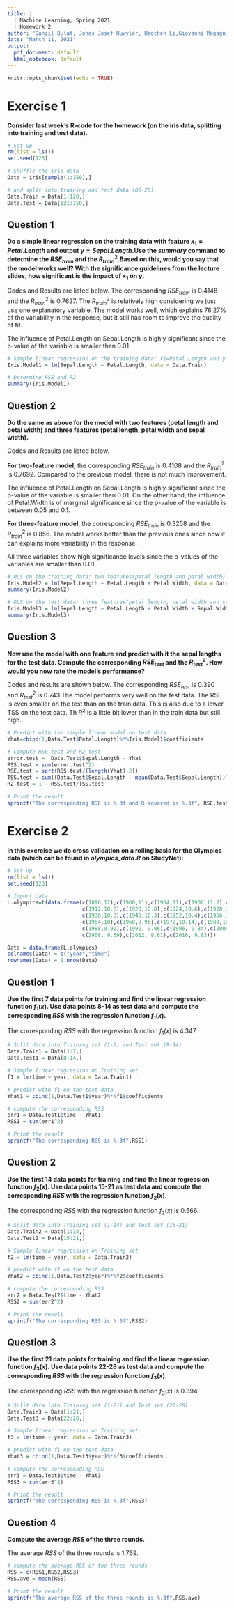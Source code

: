 ```yaml
---
title: |
  | Machine Learning, Spring 2021
  | Homework 2
author: "Daniil Bulat, Jonas Josef Huwyler, Haochen Li,Giovanni Magagnin"
date: "March 11, 2021"
output:
  pdf_document: default
  html_notebook: default
---
```


```r
knitr::opts_chunk$set(echo = TRUE)
```
# Exercise 1

**
Consider last week's R-code for the homework (on the iris data, splitting into training and test data).
**

```r
# Set up
rm(list = ls())
set.seed(123)

# Shuffle the Iris data
Data = iris[sample(1:150),]

# and split into training and test data (80-20)
Data.Train = Data[1:120,]
Data.Test = Data[121:150,]
```


## Question 1

**
Do a simple linear regression on the training data with feature $x_1 = Petal.Length$ and output $y =Sepal.Length$.Use the *summary* command to determine the $RSE_{train}$ and the $R^2_{train}$.Based on this, would you say that the model works well? With the significance guidelines from the lecture slides, how significant is the impact of $x_1$ on $y$.
**

Codes and Results are listed below. The corresponding $RSE_{train}$ is 0.4148 and the $R^2_{train}$ is 0.7627. The $R^2_{train}$ is relatively high considering we just use one explanatory variable. The model works well, which explains 76.27% of the variability in the response, but it still has room to improve the quality of fit. 

The influence of Petal.Length on Sepal.Length is highly significant since the p-value of the variable is smaller than 0.01.

```r
# Simple linear regression on the training data: x1=Petal.Length and y = Sepal.Length
Iris.Model1 = lm(Sepal.Length ~ Petal.Length, data = Data.Train)

# Determine RSE and R2
summary(Iris.Model1)
```


## Question 2

**
Do the same as above for the model with two features (petal length and petal width) and three features (petal length, petal width and sepal width).
**

Codes and Results are listed below.

**For two-feature model**, the corresponding $RSE_{train}$ is 0.4108  and the $R^2_{train}$ is 0.7692. Compared to the previous model, there is not much improvement. 

The influence of Petal.Length on Sepal.Length is highly significant since the p-value of the variable is smaller than 0.01. On the other hand, the influence of Petal.Width is of marginal significance since the p-value of the variable is between 0.05 and 0.1.

**For three-feature model**, the corresponding $RSE_{train}$ is 0.3258  and the $R^2_{train}$ is 0.856. The model works better than the previous ones since now it can explains more variability in the response.

All three variables show high significance levels since the p-values of the variables are smaller than 0.01.


```r
# OLS on the training data: two features(petal length and petal width)
Iris.Model2 = lm(Sepal.Length ~ Petal.Length + Petal.Width, data = Data.Train)
summary(Iris.Model2)

# OLS on the test data: three features(petal length, petal width and sepal width)
Iris.Model3 = lm(Sepal.Length ~ Petal.Length + Petal.Width + Sepal.Width, data = Data.Train)
summary(Iris.Model3)
```


## Question 3

**
Now use the model with one feature and predict with it the sepal lengths for the test data. Compute the corresponding $RSE_{test}$ and the $R^2_{test}$. How would you now rate the model's performance?
**

Codes and results are shown below. The corresponding $RSE_{test}$ is 0.390 and $R^2_{test}$ is 0.743.The model performs very well on the test data. The RSE is even smaller on the test than on the train data. This is also due to a lower TSS on the test data. Th $R^2$ is a little bit lower than in the train data but still high.

```r
# Predict with the simple linear model on test data
Yhat=cbind(1,Data.Test$Petal.Length)%*%Iris.Model1$coefficients

# Compute RSE_test and R2_test
error.test =  Data.Test$Sepal.Length - Yhat
RSS.test = sum(error.test^2)
RSE.test = sqrt(RSS.test/(length(Yhat)-2))
TSS.test = sum((Data.Test$Sepal.Length - mean(Data.Test$Sepal.Length))^2)
R2.test = 1 - RSS.test/TSS.test

# Print the result
sprintf("The corresponding RSE is %.3f and R-squared is %.3f", RSE.test,R2.test)
```

\newpage

# Exercise 2

**
In this exercise we do cross validation on a rolling basis for the Olympics data (which can be found in
*olympics_data.R* on StudyNet):
**

```r
# Set up
rm(list = ls())
set.seed(123)

# Import data
L.olympics=t(data.frame(c(1896,12),c(1900,11),c(1904,11),c(1906,11.2),c(1908,10.8),
                        c(1912,10.8),c(1920,10.8),c(1924,10.6),c(1928,10.8),c(1932,10.3),
                        c(1936,10.3),c(1948,10.3),c(1952,10.4),c(1956,10.5),c(1960,10.2),
                        c(1964,10),c(1968,9.95),c(1972,10.14),c(1980,10.25),c(1984,9.99),
                        c(1988,9.92),c(1992, 9.96),c(1996, 9.84),c(2000, 9.87),c(2004,9.85),
                        c(2008, 9.69),c(2012, 9.61),c(2016, 9.83)))

Data = data.frame(L.olympics)
colnames(Data) = c("year","time")
rownames(Data) = 1:nrow(Data)
```


## Question 1

**
Use the first 7 data points for training and find the linear regression function $f_1(x)$. Use data points
8-14 as test data and compute the corresponding $RSS$ with the regression function $f_1(x)$.
**

The corresponding $RSS$ with the regression function $f_1(x)$ is 4.347

```r
# Split data into Training set (1-7) and Test set (8-14)
Data.Train1 = Data[1:7,]
Data.Test1 = Data[8:14,]

# Simple linear regression on Training set
f1 = lm(time ~ year, data = Data.Train1)

# predict with f1 on the test data
Yhat1 = cbind(1,Data.Test1$year)%*%f1$coefficients

# compute the corresponding RSS
err1 = Data.Test1$time - Yhat1
RSS1 = sum(err1^2)

# Print the result
sprintf("The corresponding RSS is %.3f",RSS1)
```


## Question 2

**
Use the first 14 data points for training and find the linear regression function $f_2(x)$. Use data points
15-21 as test data and compute the corresponding $RSS$ with the regression function $f_2(x)$.
**

The corresponding $RSS$ with the regression function $f_2(x)$ is 0.566.

```r
# Split data into Training set (1-14) and Test set (15-21)
Data.Train2 = Data[1:14,]
Data.Test2 = Data[15:21,]

# Simple linear regression on Training set
f2 = lm(time ~ year, data = Data.Train2)

# predict with f1 on the test data
Yhat2 = cbind(1,Data.Test2$year)%*%f2$coefficients

# compute the corresponding RSS
err2 = Data.Test2$time - Yhat2
RSS2 = sum(err2^2)

# Print the result
sprintf("The corresponding RSS is %.3f",RSS2)
```

## Question 3

**
Use the first 21 data points for training and find the linear regression function $f_3(x)$. Use data points
22-28 as test data and compute the corresponding $RSS$ with the regression function $f_3(x)$.
**

The corresponding $RSS$ with the regression function $f_3(x)$ is 0.394.

```r
# Split data into Training set (1-21) and Test set (22-28)
Data.Train3 = Data[1:21,]
Data.Test3 = Data[22:28,]

# Simple linear regression on Training set
f3 = lm(time ~ year, data = Data.Train3)

# predict with f1 on the test data
Yhat3 = cbind(1,Data.Test3$year)%*%f3$coefficients

# compute the corresponding RSS
err3 = Data.Test3$time - Yhat3
RSS3 = sum(err3^2)

# Print the result
sprintf("The corresponding RSS is %.3f",RSS3)
```


## Question 4

**
Compute the average $RSS$ of the three rounds.
**

The average $RSS$ of the three rounds is 1.769.

```r
# compute the average RSS of the three rounds
RSS = c(RSS1,RSS2,RSS3)
RSS.ave = mean(RSS)

# Print the result
sprintf("The average RSS of the three rounds is %.3f",RSS.ave)
```

